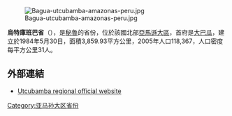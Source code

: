[[Image:Bagua-utcubamba-amazonas-peru.jpg|thumb]]

'''烏特庫班巴省'''（{{lang-es|Provincia de Utcubamba}}），是[[秘魯|秘魯]]的省份，位於該國北部[[亞馬遜大區|亞馬遜大區]]，首府是[[大巴瓜|大巴瓜]]，建立於1984年5月30日，面積3,859.93平方公里，2005年人口118,367，人口密度每平方公里31人。

==外部連結==
*[https://web.archive.org/web/20070710182109/http://www.utcubamba.ama.mp.gob.pe/ Utcubamba regional official website ]

{{coord|5.756|S|78.441|W|type:adm2nd_source:itwiki|display=title}}

{{秘魯省份|state=collapsed}}
{{秘鲁行政区划小作品}}

[[Category:亚马孙大区省份|Category:亚马孙大区省份]]